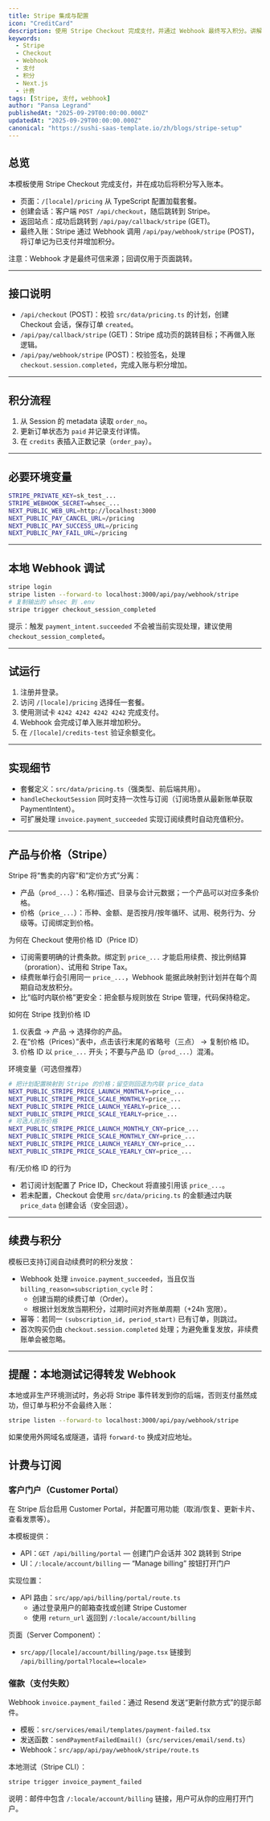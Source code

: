 ```yaml
---
title: Stripe 集成与配置
icon: "CreditCard"
description: 使用 Stripe Checkout 完成支付，并通过 Webhook 最终写入积分。讲解环境变量配置、会话创建、回调处理以及签名 Webhook 的验证与处理。
keywords:
  - Stripe
  - Checkout
  - Webhook
  - 支付
  - 积分
  - Next.js
  - 计费
tags: [Stripe, 支付, webhook]
author: "Pansa Legrand"
publishedAt: "2025-09-29T00:00:00.000Z"
updatedAt: "2025-09-29T00:00:00.000Z"
canonical: "https://sushi-saas-template.io/zh/blogs/stripe-setup"
---
```


## 总览

本模板使用 Stripe Checkout 完成支付，并在成功后将积分写入账本。

- 页面：`/[locale]/pricing` 从 TypeScript 配置加载套餐。
- 创建会话：客户端 `POST /api/checkout`，随后跳转到 Stripe。
- 返回站点：成功后跳转到 `/api/pay/callback/stripe` (GET)。
- 最终入账：Stripe 通过 Webhook 调用 `/api/pay/webhook/stripe` (POST)，将订单记为已支付并增加积分。

注意：Webhook 才是最终可信来源；回调仅用于页面跳转。

---

## 接口说明

- `/api/checkout` (POST)：校验 `src/data/pricing.ts` 的计划，创建 Checkout 会话，保存订单 `created`。
- `/api/pay/callback/stripe` (GET)：Stripe 成功页的跳转目标；不再做入账逻辑。
- `/api/pay/webhook/stripe` (POST)：校验签名，处理 `checkout.session.completed`，完成入账与积分增加。

---

## 积分流程

1) 从 Session 的 metadata 读取 `order_no`。
2) 更新订单状态为 `paid` 并记录支付详情。
3) 在 `credits` 表插入正数记录（`order_pay`）。

---

## 必要环境变量

```bash
STRIPE_PRIVATE_KEY=sk_test_...
STRIPE_WEBHOOK_SECRET=whsec_...
NEXT_PUBLIC_WEB_URL=http://localhost:3000
NEXT_PUBLIC_PAY_CANCEL_URL=/pricing
NEXT_PUBLIC_PAY_SUCCESS_URL=/pricing
NEXT_PUBLIC_PAY_FAIL_URL=/pricing
```

---

## 本地 Webhook 调试

```bash
stripe login
stripe listen --forward-to localhost:3000/api/pay/webhook/stripe
# 复制输出的 whsec 到 .env
stripe trigger checkout_session_completed
```

提示：触发 `payment_intent.succeeded` 不会被当前实现处理，建议使用 `checkout_session_completed`。

---

## 试运行

1) 注册并登录。
2) 访问 `/[locale]/pricing` 选择任一套餐。
3) 使用测试卡 `4242 4242 4242 4242` 完成支付。
4) Webhook 会完成订单入账并增加积分。
5) 在 `/[locale]/credits-test` 验证余额变化。

---

## 实现细节

- 套餐定义：`src/data/pricing.ts`（强类型、前后端共用）。
- `handleCheckoutSession` 同时支持一次性与订阅（订阅场景从最新账单获取 PaymentIntent）。
- 可扩展处理 `invoice.payment_succeeded` 实现订阅续费时自动充值积分。

---

## 产品与价格（Stripe）

Stripe 将“售卖的内容”和“定价方式”分离：

- 产品（`prod_...`）：名称/描述、目录与会计元数据；一个产品可以对应多条价格。
- 价格（`price_...`）：币种、金额、是否按月/按年循环、试用、税务行为、分级等。订阅绑定到价格。

为何在 Checkout 使用价格 ID（Price ID）

- 订阅需要明确的计费条款。绑定到 `price_...` 才能启用续费、按比例结算（proration）、试用和 Stripe Tax。
- 续费账单行会引用同一 `price_...`，Webhook 能据此映射到计划并在每个周期自动发放积分。
- 比“临时内联价格”更安全：把金额与规则放在 Stripe 管理，代码保持稳定。

如何在 Stripe 找到价格 ID

1) 仪表盘 → 产品 → 选择你的产品。
2) 在“价格（Prices）”表中，点击该行末尾的省略号（三点） → 复制价格 ID。
3) 价格 ID 以 `price_...` 开头；不要与产品 ID（`prod_...`）混淆。

环境变量（可选但推荐）

```bash
# 把计划配置映射到 Stripe 的价格；留空则回退为内联 price_data
NEXT_PUBLIC_STRIPE_PRICE_LAUNCH_MONTHLY=price_...
NEXT_PUBLIC_STRIPE_PRICE_SCALE_MONTHLY=price_...
NEXT_PUBLIC_STRIPE_PRICE_LAUNCH_YEARLY=price_...
NEXT_PUBLIC_STRIPE_PRICE_SCALE_YEARLY=price_...
# 可选人民币价格
NEXT_PUBLIC_STRIPE_PRICE_LAUNCH_MONTHLY_CNY=price_...
NEXT_PUBLIC_STRIPE_PRICE_SCALE_MONTHLY_CNY=price_...
NEXT_PUBLIC_STRIPE_PRICE_LAUNCH_YEARLY_CNY=price_...
NEXT_PUBLIC_STRIPE_PRICE_SCALE_YEARLY_CNY=price_...
```

有/无价格 ID 的行为

- 若订阅计划配置了 Price ID，Checkout 将直接引用该 `price_...`。
- 若未配置，Checkout 会使用 `src/data/pricing.ts` 的金额通过内联 `price_data` 创建会话（安全回退）。

---

## 续费与积分

模板已支持订阅自动续费时的积分发放：

- Webhook 处理 `invoice.payment_succeeded`，当且仅当 `billing_reason=subscription_cycle` 时：
  - 创建当期的续费订单（Order）。
  - 根据计划发放当期积分，过期时间对齐账单周期（+24h 宽限）。
- 幂等：若同一 `(subscription_id, period_start)` 已有订单，则跳过。
- 首次购买仍由 `checkout.session.completed` 处理；为避免重复发放，非续费账单会被忽略。

---

## 提醒：本地测试记得转发 Webhook

本地或非生产环境测试时，务必将 Stripe 事件转发到你的后端，否则支付虽然成功，但订单与积分不会最终入账：

```bash
stripe listen --forward-to localhost:3000/api/pay/webhook/stripe
```

如果使用外网域名或隧道，请将 `forward-to` 换成对应地址。

## 计费与订阅

### 客户门户（Customer Portal）

在 Stripe 后台启用 Customer Portal，并配置可用功能（取消/恢复、更新卡片、查看发票等）。

本模板提供：

- API：`GET /api/billing/portal` — 创建门户会话并 302 跳转到 Stripe
- UI：`/:locale/account/billing` — “Manage billing” 按钮打开门户

实现位置：

- API 路由：`src/app/api/billing/portal/route.ts`
  - 通过登录用户的邮箱查找或创建 Stripe Customer
  - 使用 `return_url` 返回到 `/:locale/account/billing`

页面（Server Component）：

- `src/app/[locale]/account/billing/page.tsx` 链接到 `/api/billing/portal?locale=<locale>`

### 催款（支付失败）

Webhook `invoice.payment_failed`：通过 Resend 发送“更新付款方式”的提示邮件。

- 模板：`src/services/email/templates/payment-failed.tsx`
- 发送函数：`sendPaymentFailedEmail()`（`src/services/email/send.ts`）
- Webhook：`src/app/api/pay/webhook/stripe/route.ts`

本地测试（Stripe CLI）：

```bash
stripe trigger invoice_payment_failed
```

说明：邮件中包含 `/:locale/account/billing` 链接，用户可从你的应用打开门户。

